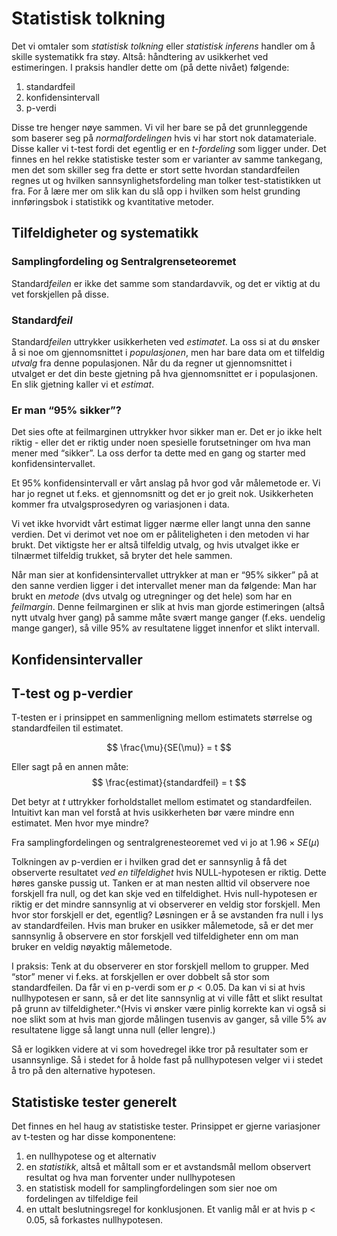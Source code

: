 # Statistisk tolkning
Det vi omtaler som *statistisk tolkning* eller *statistisk inferens* handler om å skille systematikk fra støy. Altså: håndtering av usikkerhet ved estimeringen. I praksis handler dette om (på dette nivået) følgende: 

1) standardfeil  
1) konfidensintervall
1) p-verdi 

Disse tre henger nøye sammen. Vi vil her bare se på det grunnleggende som baserer seg på *normalfordelingen* hvis vi har stort nok datamateriale. Disse kaller vi t-test fordi det egentlig er en *t-fordeling* som ligger under. Det finnes en hel rekke statistiske tester som er varianter av samme tankegang, men det som skiller seg fra dette er stort sette hvordan standardfeilen regnes ut og hvilken sannsynlighetsfordeling man tolker test-statistikken ut fra. For å lære mer om slik kan du slå opp i hvilken som helst grunding innføringsbok i statistikk og kvantitative metoder. 


## Tilfeldigheter og systematikk 

### Samplingfordeling og Sentralgrenseteoremet 

Standard*feilen* er ikke det samme som standardavvik, og det er viktig at du vet forskjellen på disse. 


### Standard*feil* 
Standard*feilen* uttrykker usikkerheten ved *estimatet*. La oss si at du ønsker å si noe om gjennomsnittet i *populasjonen*, men har bare data om et tilfeldig *utvalg* fra denne populasjonen. Når du da regner ut gjennomsnittet i utvalget er det din beste gjetning på hva gjennomsnittet er i populasjonen. En slik gjetning kaller vi et *estimat*. 


### Er man "95% sikker"?
Det sies ofte at feilmarginen uttrykker hvor sikker man er. Det er jo ikke helt riktig - eller det er riktig under noen spesielle forutsetninger om hva man mener med "sikker". La oss derfor ta dette med en gang og starter med konfidensintervallet. 

Et 95% konfidensintervall er vårt anslag på hvor god vår målemetode er. Vi har jo regnet ut f.eks. et gjennomsnitt og det er jo greit nok. Usikkerheten kommer fra utvalgsprosedyren og variasjonen i data. 

Vi vet ikke hvorvidt vårt estimat ligger nærme eller langt unna den sanne verdien. Det vi derimot vet noe om er påliteligheten i den metoden vi har brukt. Det viktigste her er altså tilfeldig utvalg, og hvis utvalget ikke er tilnærmet tilfeldig trukket, så bryter det hele sammen.

Når man sier at konfidensintervallet uttrykker at man er "95% sikker" på at den sanne verdien ligger i det intervallet mener man da følgende: Man har brukt en *metode* (dvs utvalg og utregninger og det hele) som har en *feilmargin*. Denne feilmarginen er slik at hvis man gjorde estimeringen (altså nytt utvalg hver gang) på samme måte svært mange ganger (f.eks. uendelig mange ganger), så ville 95% av resultatene ligget innenfor et slikt intervall. 


## Konfidensintervaller 



## T-test og p-verdier 

T-testen er i prinsippet en sammenligning mellom estimatets størrelse og standardfeilen til estimatet. 


$$
 \frac{\mu}{SE(\mu)} = t 
$$

Eller sagt på en annen måte: 
$$
 \frac{estimat}{standardfeil} = t 
$$

Det betyr at $t$ uttrykker forholdstallet mellom estimatet og standardfeilen. Intuitivt kan man vel forstå at hvis usikkerheten bør være mindre enn estimatet. Men hvor mye mindre? 

Fra samplingfordelingen og sentralgrenesteoremet ved vi jo at $1.96 \times SE(\mu)$ 



Tolkningen av p-verdien er i hvilken grad det er sannsynlig å få det observerte resultatet *ved en tilfeldighet* hvis NULL-hypotesen er riktig. Dette høres ganske pussig ut. Tanken er at man nesten alltid vil observere noe forskjell fra null, og det kan skje ved en tilfeldighet. Hvis null-hypotesen er riktig er det mindre sannsynlig at vi observerer en veldig stor forskjell. Men hvor stor forskjell er det, egentlig? Løsningen er å se avstanden fra null i lys av standardfeilen. Hvis man bruker en usikker målemetode, så er det mer sannsynlig å observere en stor forskjell ved tilfeldigheter enn om man bruker en veldig nøyaktig målemetode. 

I praksis: Tenk at du observerer en stor forskjell mellom to grupper. Med "stor" mener vi f.eks. at forskjellen er over dobbelt så stor som standardfeilen. Da får vi en p-verdi som er $p < 0.05$. Da kan vi si at hvis nullhypotesen er sann, så er det lite sannsynlig at vi ville fått et slikt resultat på grunn av tilfeldigheter.^(Hvis vi ønsker være pinlig korrekte kan vi også si noe slikt som at hvis man gjorde målingen tusenvis av ganger, så ville 5% av resultatene ligge så langt unna null (eller lengre).) 

Så er logikken videre at vi som hovedregel ikke tror på resultater som er usannsynlige. Så i stedet for å holde fast på nullhypotesen velger vi i stedet å tro på den alternative hypotesen. 



## Statistiske tester generelt 

Det finnes en hel haug av statistiske tester. Prinsippet er gjerne variasjoner av t-testen og har disse komponentene: 

1. en nullhypotese og et alternativ 
1. en *statistikk*, altså et måltall som er et avstandsmål mellom observert resultat og hva man forventer under nullhypotesen 
1. en statistisk modell for samplingfordelingen som sier noe om fordelingen av tilfeldige feil 
1. en uttalt beslutningsregel for konklusjonen. Et vanlig mål er at hvis p < 0.05, så forkastes nullhypotesen. 




